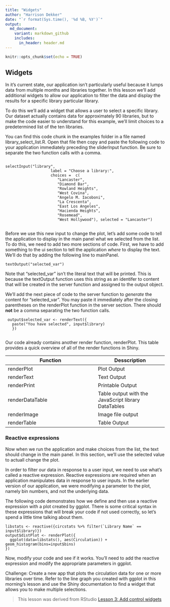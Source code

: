 ```yaml
---
title: "Widgets"
author: "Harrison Dekker"
date: "`r format(Sys.time(), '%d %B, %Y')`"
output:
  md_document:
    variant: markdown_github
    includes:
      in_header: header.md
---
```

```r
knitr::opts_chunk$set(echo = TRUE)
```

## Widgets
In it's current state, our application isn't particularly useful because it lumps data from multiple months and libraries together. In this lesson we'll add additional widgets to allow our application to filter the data and display the results for a specific library particular library.   

To do this we'll add a widget that allows a user to select a specific library. Our dataset actually contains data for approximately 90 libraries, but to make the code easier to understand for this example, we'll limit choices to a predetermined list of the ten libraries.

You can find this code chunk in the examples folder in a file named library_select_list.R. Open that file then copy and paste the following code to your application immediately preceding the sliderInput function. Be sure to separate the two function calls with a comma.

```

selectInput("library", 
                    label = "Choose a library:",
                    choices =  c(
                       "Lancaster",
                       "Diamond Bar",
                       "Rowland Heights",
                       "West Covina",
                       "Angelo M. Iacoboni",
                       "La Crescenta",
                       "East Los Angeles",
                       "Hacienda Heights",
                       "Rosemead",
                       "West Hollywood"), selected = "Lancaster")
                       
```

Before we use this new input to change the plot, let's add some code to tell the application to display in the main panel what we selected from the list. To do this, we need to add two more sections of code. First, we have to add something to the ui section to tell the application *where* to display the text. We'll do that by adding the following line to mainPanel. 

```
textOutput("selected_var")
```
Note that "selected_var" isn't the literal text that will be printed. This is because the textOutput function uses this string as an identifer to content that will be created in the server function and assigned to the output object.

We'll add the next piece of code to the server function to *generate* the content for "selected_var". You may paste it immediately after the closing parentheses on the renderPlot function in the server section. There should **not** be a comma separating the two function calls.

```
 output$selected_var <- renderText({ 
   paste("You have selected", input$library)
   })
   
```
Our code already contains another render function, renderPlot. This table provides a quick overview of all of the render functions in Shiny.

Function          | Desscription
----------------- | -------------
renderPlot        | Plot Output
renderText        | Text Output
renderPrint       | Printable Output
renderDataTable   | Table output with the JavaScript library DataTables
renderImage       | Image file output
renderTable       | Table Output
 
### Reactive expressions

Now when we run the application and make choices from the list, the text should change in the main panel. In this section, we'll use the selected value to actuall change the plot.

In order to filter our data in response to a user input, we need to use what's called a reactive expression. Reactive expressions are required when an application manipulates data in response to user inputs. In the earlier version of our application, we were modifying a parameter to the plot, namely bin numbers, and not the underlying data.

The following code demonstrates how we define and then use a reactive expression with a plot created by ggplot. There is some critical syntax in these expressions that will break your code if not used correctly, so let's spend a little time talking about them.

```
libstats <- reactive({circstats %>% filter(`Library Name` == input$library)})
output$distPlot <- renderPlot({
  ggplot(data=libstats(), aes(Circulation)) + geom_histogram(bins=input$bins)
})
```

Now, modify your code and see if it works. You'll need to add the reactive expression and modify the appropriate parameters in ggplot.


Challenge:
Create a new app that plots the circulation data for one or more libraries over time. Refer to the line graph you created with ggplot in this morning's lesson and use the Shiny documentation to find a widget that allows you to make multiple selections. 


> This lesson was derived from RStudio [Lesson 3: Add control widgets](https://shiny.rstudio.com/tutorial/written-tutorial/lesson3/)